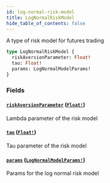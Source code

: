 ```yaml
---
id: log-normal-risk-model
title: LogNormalRiskModel
hide_table_of_contents: false
---
```



A type of risk model for futures trading

```graphql
type LogNormalRiskModel {
  riskAversionParameter: Float!
  tau: Float!
  params: LogNormalModelParams!
}
```


### Fields

#### [`riskAversionParameter`](#) ([`Float!`](/docs/mainnet/graphql/scalars/float))

Lambda parameter of the risk model


#### [`tau`](#) ([`Float!`](/docs/mainnet/graphql/scalars/float))

Tau parameter of the risk model


#### [`params`](#) ([`LogNormalModelParams!`](/docs/mainnet/graphql/objects/log-normal-model-params))

Params for the log normal risk model




